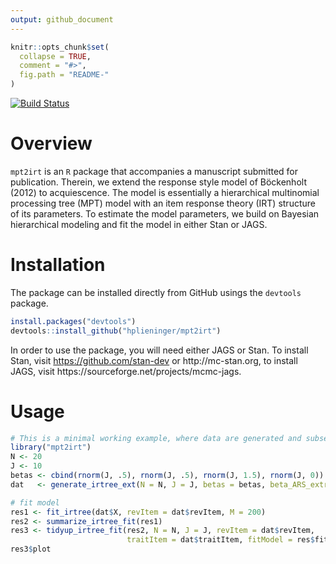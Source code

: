 ```yaml
---
output: github_document
---
```


<!-- README.md is generated from README.Rmd. Please edit that file -->

```r
knitr::opts_chunk$set(
  collapse = TRUE,
  comment = "#>",
  fig.path = "README-"
)
```

[![Build Status](https://travis-ci.org/hplieninger/mpt2irt.svg?branch=master)](https://travis-ci.org/hplieninger/mpt2irt)

# Overview

`mpt2irt` is an `R` package that accompanies a manuscript submitted for publication. Therein, we extend the response style model of Böckenholt (2012) to acquiescence. The model is essentially a hierarchical multinomial processing tree (MPT) model with an item response theory (IRT) structure of its parameters. To estimate the model parameters, we build on Bayesian hierarchical modeling and fit the model in either Stan or JAGS.


# Installation

The package can be installed directly from GitHub usings the `devtools` package.

```r
install.packages("devtools")
devtools::install_github("hplieninger/mpt2irt")
```

In order to use the package, you will need either JAGS or Stan. To install Stan, visit [https://github.com/stan-dev](https://github.com/stan-dev/rstan/wiki/RStan-Getting-Started) or http://mc-stan.org, to install JAGS, visit https://sourceforge.net/projects/mcmc-jags.


# Usage

```r
# This is a minimal working example, where data are generated and subsequently fit.
library("mpt2irt")
N <- 20
J <- 10
betas <- cbind(rnorm(J, .5), rnorm(J, .5), rnorm(J, 1.5), rnorm(J, 0))
dat   <- generate_irtree_ext(N = N, J = J, betas = betas, beta_ARS_extreme = .5)

# fit model
res1 <- fit_irtree(dat$X, revItem = dat$revItem, M = 200)
res2 <- summarize_irtree_fit(res1)
res3 <- tidyup_irtree_fit(res2, N = N, J = J, revItem = dat$revItem,
                          traitItem = dat$traitItem, fitModel = res$fitModel)
res3$plot
```

